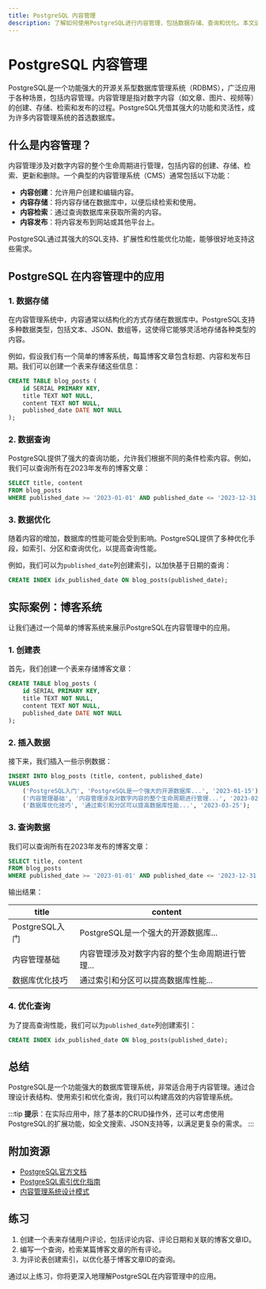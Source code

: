 ```yaml
---
title: PostgreSQL 内容管理
description: 了解如何使用PostgreSQL进行内容管理，包括数据存储、查询和优化。本文适合初学者，包含代码示例和实际案例。
---
```


# PostgreSQL 内容管理

PostgreSQL是一个功能强大的开源关系型数据库管理系统（RDBMS），广泛应用于各种场景，包括内容管理。内容管理是指对数字内容（如文章、图片、视频等）的创建、存储、检索和发布的过程。PostgreSQL凭借其强大的功能和灵活性，成为许多内容管理系统的首选数据库。

## 什么是内容管理？

内容管理涉及对数字内容的整个生命周期进行管理，包括内容的创建、存储、检索、更新和删除。一个典型的内容管理系统（CMS）通常包括以下功能：

- **内容创建**：允许用户创建和编辑内容。
- **内容存储**：将内容存储在数据库中，以便后续检索和使用。
- **内容检索**：通过查询数据库来获取所需的内容。
- **内容发布**：将内容发布到网站或其他平台上。

PostgreSQL通过其强大的SQL支持、扩展性和性能优化功能，能够很好地支持这些需求。

## PostgreSQL 在内容管理中的应用

### 1. 数据存储

在内容管理系统中，内容通常以结构化的方式存储在数据库中。PostgreSQL支持多种数据类型，包括文本、JSON、数组等，这使得它能够灵活地存储各种类型的内容。

例如，假设我们有一个简单的博客系统，每篇博客文章包含标题、内容和发布日期。我们可以创建一个表来存储这些信息：

```sql
CREATE TABLE blog_posts (
    id SERIAL PRIMARY KEY,
    title TEXT NOT NULL,
    content TEXT NOT NULL,
    published_date DATE NOT NULL
);
```

### 2. 数据查询

PostgreSQL提供了强大的查询功能，允许我们根据不同的条件检索内容。例如，我们可以查询所有在2023年发布的博客文章：

```sql
SELECT title, content
FROM blog_posts
WHERE published_date >= '2023-01-01' AND published_date <= '2023-12-31';
```

### 3. 数据优化

随着内容的增加，数据库的性能可能会受到影响。PostgreSQL提供了多种优化手段，如索引、分区和查询优化，以提高查询性能。

例如，我们可以为`published_date`列创建索引，以加快基于日期的查询：

```sql
CREATE INDEX idx_published_date ON blog_posts(published_date);
```

## 实际案例：博客系统

让我们通过一个简单的博客系统来展示PostgreSQL在内容管理中的应用。

### 1. 创建表

首先，我们创建一个表来存储博客文章：

```sql
CREATE TABLE blog_posts (
    id SERIAL PRIMARY KEY,
    title TEXT NOT NULL,
    content TEXT NOT NULL,
    published_date DATE NOT NULL
);
```

### 2. 插入数据

接下来，我们插入一些示例数据：

```sql
INSERT INTO blog_posts (title, content, published_date)
VALUES
    ('PostgreSQL入门', 'PostgreSQL是一个强大的开源数据库...', '2023-01-15'),
    ('内容管理基础', '内容管理涉及对数字内容的整个生命周期进行管理...', '2023-02-20'),
    ('数据库优化技巧', '通过索引和分区可以提高数据库性能...', '2023-03-25');
```

### 3. 查询数据

我们可以查询所有在2023年发布的博客文章：

```sql
SELECT title, content
FROM blog_posts
WHERE published_date >= '2023-01-01' AND published_date <= '2023-12-31';
```

输出结果：

| title               | content                                                      |
|---------------------|--------------------------------------------------------------|
| PostgreSQL入门      | PostgreSQL是一个强大的开源数据库...                         |
| 内容管理基础        | 内容管理涉及对数字内容的整个生命周期进行管理...             |
| 数据库优化技巧      | 通过索引和分区可以提高数据库性能...                         |

### 4. 优化查询

为了提高查询性能，我们可以为`published_date`列创建索引：

```sql
CREATE INDEX idx_published_date ON blog_posts(published_date);
```

## 总结

PostgreSQL是一个功能强大的数据库管理系统，非常适合用于内容管理。通过合理设计表结构、使用索引和优化查询，我们可以构建高效的内容管理系统。

:::tip
**提示**：在实际应用中，除了基本的CRUD操作外，还可以考虑使用PostgreSQL的扩展功能，如全文搜索、JSON支持等，以满足更复杂的需求。
:::

## 附加资源

- [PostgreSQL官方文档](https://www.postgresql.org/docs/)
- [PostgreSQL索引优化指南](https://www.postgresql.org/docs/current/indexes.html)
- [内容管理系统设计模式](https://en.wikipedia.org/wiki/Content_management_system)

## 练习

1. 创建一个表来存储用户评论，包括评论内容、评论日期和关联的博客文章ID。
2. 编写一个查询，检索某篇博客文章的所有评论。
3. 为评论表创建索引，以优化基于博客文章ID的查询。

通过以上练习，你将更深入地理解PostgreSQL在内容管理中的应用。